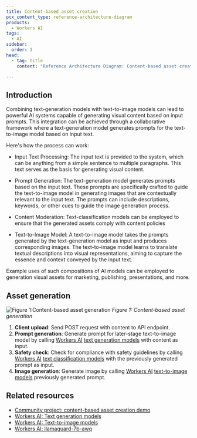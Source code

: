 ```yaml
---
title: Content-based asset creation
pcx_content_type: reference-architecture-diagram
products:
  - Workers AI
tags:
  - AI
sidebar:
  order: 1
head:
  - tag: title
    content: "Reference Architecture Diagram: Content-based asset creation"

---
```


## Introduction

Combining text-generation models with text-to-image models can lead to powerful AI systems capable of generating visual content based on input prompts. This integration can be achieved through a collaborative framework where a text-generation model generates prompts for the text-to-image model based on input text.

Here's how the process can work:

* Input Text Processing: The input text is provided to the system, which can be anything from a simple sentence to multiple paragraphs. This text serves as the basis for generating visual content.

* Prompt Generation: The text-generation model generates prompts based on the input text. These prompts are specifically crafted to guide the text-to-image model in generating images that are contextually relevant to the input text. The prompts can include descriptions, keywords, or other cues to guide the image generation process.

* Content Moderation: Text-classification models can be employed to ensure that the generated assets comply with content policies

* Text-to-Image Model: A text-to-image model takes the prompts generated by the text-generation model as input and produces corresponding images. The text-to-image model learns to translate textual descriptions into visual representations, aiming to capture the essence and context conveyed by the input text.

Example uses of such compositions of AI models can be employed to generation visual assets for marketing, publishing, presentations, and more.

## Asset generation

![Figure 1:Content-based asset generation](~/assets/images/reference-architecture/ai-asset-generation-diagrams/ai-asset-generation.svg)
_Figure 1: Content-based asset generation_

1. **Client upload**: Send POST request with content to API endpoint.
2. **Prompt generation**: Generate prompt for later-stage text-to-image model by calling [Workers AI](/workers-ai/) [text generation models](/workers-ai/models/#text-generation) with content as input.
3. **Safety check**: Check for compliance with safety guidelines by calling [Workers AI](/workers-ai/) [text classification models](/workers-ai/models/#text-classification) with the previously generated prompt as input.
4. **Image generation**: Generate image by calling [Workers AI](/workers-ai/) [text-to-image models](/workers-ai/models/#text-to-image) previously generated prompt.

## Related resources

* [Community project: content-based asset creation demo](https://auto-asset.pages.dev/)
* [Workers AI: Text generation models](/workers-ai/models/#text-generation)
* [Workers AI: Text-to-image models](/workers-ai/models/#text-to-image)
* [Workers AI: llamaguard-7b-awq](/workers-ai/models/llamaguard-7b-awq/)
